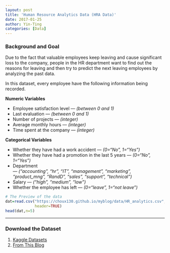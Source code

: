 ```yaml
---
layout: post
title: 'Human Resource Analytics Data (HRA Data)'
date: 2017-01-25
author: Yin-Ting 
categories: [Data]
---
```

### Background and Goal
Due to the fact that valuable employees keep leaving and cause significant loss to the company, people in the HR department want to find out the reasons for leaving and then try to predict the next leaving employees by analyzing the past data. 

In this dataset, every employee have the following information being recorded. 

**Numeric Variables**

* Employee satisfaction level --- _(between 0 and 1)_
* Last evaluation --- _(between 0 and 1)_
* Number of projects --- _(integer)_
* Average monthly hours --- _(integer)_
* Time spent at the company --- _(integer)_
    
**Categorical Variables**

* Whether they have had a work accident --- _(0="No", 1="Yes")_
* Whether they have had a promotion in the last 5 years --- _(0="No", 1="Yes")_
* Department <br /> --- 
  _("accounting", "hr", "IT", "management", "marketing", "product_mng", "RandD", "sales", "support", "technical")_
* Salary --- _("high", "medium", "low")_
* Whether the employee has left --- _(0="leave", 1="not leave")_

```r
# The Preview of the data
dat=read.csv("https://choux130.github.io/myblog/data/HR_analytics.csv",
             header=TRUE)
head(dat,n=5)
```

***

### Download the Dataset 
1. [Kaggle Datasets](https://www.kaggle.com/ludobenistant/hr-analytics)
2. [From This Blog]({{ site.baseurl }}/DATA/HR_analytics.csv)

